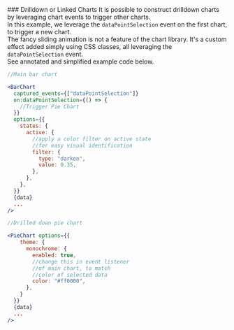 
<Version />
### Drilldown or Linked Charts
It is possible to construct drilldown charts by leveraging chart events to trigger other charts.

<Meta of={Stories} />
<Story of={Stories.Main} />

<div className="content">
  <div>
    In this example, we leverage the <code>dataPointSelection</code> event on the first chart, to trigger a new chart.
  </div>
  <div>
    The fancy sliding animation is not a feature of the chart library. It's a custom effect added simply using CSS classes, all leveraging the <code>dataPointSelection</code> event.
  </div>
  <div>
    See annotated and simplified example code below.
  </div>
</div>

<div className="columns">
<div className="column">

```jsx
//Main bar chart

<BarChart 
  captured_events={["dataPointSelection"]}
  on:dataPointSelection={() => {
    //Trigger Pie Chart
  }}
  options={{
    states: {
      active: {
        //apply a color filter on active state
        //for easy visual identification
        filter: {
          type: "darken",
          value: 0.35,
        },
      },
    },
  }}
  {data}
  ...
/>
```

</div>
<div className="column">

```jsx
//Drilled down pie chart

<PieChart options={{
    theme: {
      monochrome: {
        enabled: true,
        //change this in event listener
        //of main chart, to match 
        //color of selected data
        color: "#ff0000",
      },
    }
  }}
  {data}
  ...
/>
```

</div>
</div>